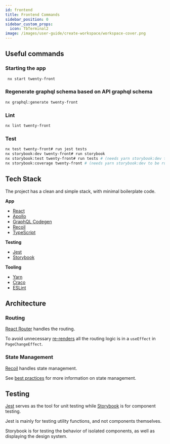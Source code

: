 ```yaml
---
id: frontend
title: Frontend Commands
sidebar_position: 0
sidebar_custom_props:
  icon: TbTerminal2
image: /images/user-guide/create-workspace/workspace-cover.png
---
```




<DocCardList />

## Useful commands

### Starting the app

```bash
 nx start twenty-front
 ```

### Regenerate graphql schema based on API graphql schema

```bash
nx graphql:generate twenty-front
```

### Lint

```bash
nx lint twenty-front
```

### Test

```bash
nx test twenty-front# run jest tests
nx storybook:dev twenty-front# run storybook
nx storybook:test twenty-front# run tests # (needs yarn storybook:dev to be running)
nx storybook:coverage twenty-front # (needs yarn storybook:dev to be running)
```

## Tech Stack

The project has a clean and simple stack, with minimal boilerplate code.

**App**

- [React](https://react.dev/)
- [Apollo](https://www.apollographql.com/docs/)
- [GraphQL Codegen](https://the-guild.dev/graphql/codegen)
- [Recoil](https://recoiljs.org/docs/introduction/core-concepts)
- [TypeScript](https://www.typescriptlang.org/)

**Testing**

- [Jest](https://jestjs.io/)
- [Storybook](https://storybook.js.org/)

**Tooling**

- [Yarn](https://yarnpkg.com/)
- [Craco](https://craco.js.org/docs/)
- [ESLint](https://eslint.org/)

## Architecture

### Routing

[React Router](https://reactrouter.com/) handles the routing. 

To avoid unnecessary [re-renders](/contributor/frontend/best-practices#managing-re-renders) all the routing logic is in a `useEffect` in `PageChangeEffect`.

### State Management

[Recoil](https://recoiljs.org/docs/introduction/core-concepts) handles state management.

See [best practices](/contributor/frontend/best-practices#state-management) for more information on state management.

## Testing

[Jest](https://jestjs.io/) serves as the tool for unit testing while [Storybook](https://storybook.js.org/) is for component testing.

Jest is mainly for testing utility functions, and not components themselves.

Storybook is for testing the behavior of isolated components, as well as displaying the design system.
